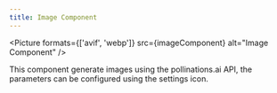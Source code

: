 ---
title: Image Component
---


<Picture
    formats={['avif', 'webp']}
    src={imageComponent}
    alt="Image Component"
/>

This component generate images using the pollinations.ai API, the parameters can be configured using the settings icon.
